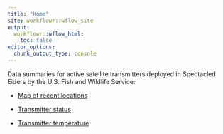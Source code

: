 ```yaml
---
title: "Home"
site: workflowr::wflow_site
output:
  workflowr::wflow_html:
    toc: false
editor_options:
  chunk_output_type: console
---
```

Data summaries for active satellite transmitters deployed in Spectacled Eiders by the U.S. Fish and Wildlife Service:

* [Map of recent locations](plot_recent_locs.html)

* [Transmitter status](create_summary_table.html)

* [Transmitter temperature](plot_ptt_temp_all.html)
